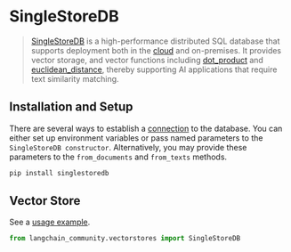# SingleStoreDB

>[SingleStoreDB](https://singlestore.com/) is a high-performance distributed SQL database that supports deployment both in the [cloud](https://www.singlestore.com/cloud/) and on-premises. It provides vector storage, and vector functions including [dot_product](https://docs.singlestore.com/managed-service/en/reference/sql-reference/vector-functions/dot_product.html) and [euclidean_distance](https://docs.singlestore.com/managed-service/en/reference/sql-reference/vector-functions/euclidean_distance.html), thereby supporting AI applications that require text similarity matching. 

## Installation and Setup

There are several ways to establish a [connection](https://singlestoredb-python.labs.singlestore.com/generated/singlestoredb.connect.html) to the database. You can either set up environment variables or pass named parameters to the `SingleStoreDB constructor`. 
Alternatively, you may provide these parameters to the `from_documents` and `from_texts` methods.

```bash
pip install singlestoredb
```

## Vector Store

See a [usage example](/docs/integrations/vectorstores/singlestoredb).

```python
from langchain_community.vectorstores import SingleStoreDB
```

